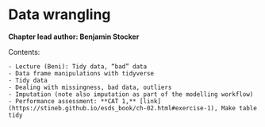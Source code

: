 # Data wrangling {#data_wrangling}

**Chapter lead author: Benjamin Stocker**

Contents: 

    - Lecture (Beni): Tidy data, “bad” data
    - Data frame manipulations with tidyverse
    - Tidy data
    - Dealing with missingness, bad data, outliers
    - Imputation (note also imputation as part of the modelling workflow)
    - Performance assessment: **CAT 1,** [link](https://stineb.github.io/esds_book/ch-02.html#exercise-1), Make table tidy